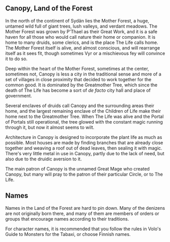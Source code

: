 
<Meta title="Setting|Cities/Canopy, Land of the Forest" />

## Canopy, Land of the Forest

In the north of the continent of Sydän lies the Mother Forest, a huge, untamed wild full of giant trees, lush valleys, and verdant meadows. The
Mother Forest was grown by P'Thael as their Great Work, and it is a safe haven for all those who would call nature their home or companion. It is
home to many druids, some clerics, and is the place The Life calls home. The Mother Forest itself is alive, and almost conscious, and will rearrange
itself as it sees fit, though sometimes Vyr or a mischievous fey will convince it to do so.

Deep within the heart of the Mother Forest, sometimes at the center, sometimes not, Canopy is less a city in the traditional sense and more of
a set of villages in close proximity that decided to work together for the common good. It is dominated by the Greatmother Tree, which since the
death of The Life has become a sort of *de facto* city hall and place of government.

Several enclaves of druids call Canopy and the surrounding areas their home, and the largest remaining enclave of the Children of Life make
their home next to the Greatmother Tree. When The Life was alive and the Portal of Portals still operational, the tree glowed with the constant
magic running through it, but now it almost seems to wilt.

Architecture in Canopy is designed to incorporate the plant life as much as possible. Most houses are made by finding branches that are already
close together and weaving a roof out of dead leaves, then sealing it with magic. There's very little metal in use in Canopy, partly due to the
lack of need, but also due to the druidic aversion to it.

The main patron of Canopy is the unnamed Great Mage who created Canopy, but many will pray to the patron of their particular Circle, or to The Life.

## Names

Names in the Land of the Forest are hard to pin down. Many of the denizens are not originally born there, and many of them are members of orders or
groups that encourage names according to their traditions. 

For character names, it is recommended that you follow the rules in Volo's Guide to Monsters for the Tabaxi, or choose Finnish names.